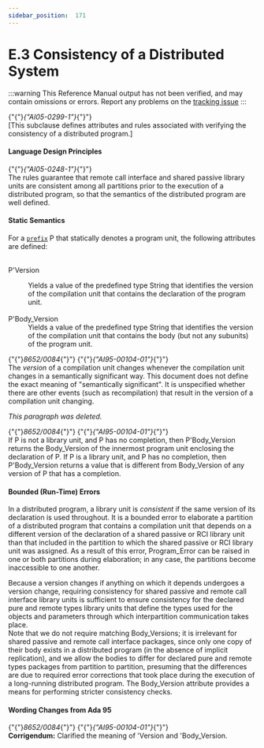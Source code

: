 ---
sidebar_position:  171
---

# E.3 Consistency of a Distributed System

:::warning
This Reference Manual output has not been verified,
and may contain omissions or errors.
Report any problems on the [tracking issue](https://github.com/ada-lang-io/ada-lang-io/issues/20)
:::


<p>{"{"}<em>{"AI05-0299-1"}</em>{"}"} <br />[This subclause defines attributes and rules associated with verifying the consistency of a distributed program.] <br /></p>


#### Language Design Principles

<Admonition type="aarm" aarm="note" title="Note: ">
{"{"}<em>{"AI05-0248-1"}</em>{"}"} <br />The rules guarantee that remote call interface and shared passive library units are consistent among all partitions prior to the execution of a distributed program, so that the semantics of the distributed program are well defined.<br /></Admonition>


#### Static Semantics

<p>For a <code><a href="../AA-4/AA-4.1#S0093">prefix</a></code> P that statically denotes a program unit, the following attributes are defined: <br /></p>

<dt><br/>P'Version</dt>
<dl>
<dd>Yields a value of the predefined type String that identifies the version of the compilation unit that contains the declaration of the program unit.<br /></dd>
<dt><br/>P'Body_Version</dt>
<dd>Yields a value of the predefined type String that identifies the version of the compilation unit that contains the body (but not any subunits) of the program unit. <br /></dd>
</dl>
<p>{"{"}<em>8652/0084</em>{"}"} {"{"}<em>{"AI95-00104-01"}</em>{"}"} <br />The <em>version</em> of a compilation unit changes whenever the compilation unit changes in a semantically significant way. This document does not define the exact meaning of "semantically significant". It is unspecified whether there are other events (such as recompilation) that result in the version of a compilation unit changing. <br /></p>

<Admonition type="aarm" aarm="note" title="Note: ">
<em>This paragraph was deleted.</em><br /></Admonition>

<p>{"{"}<em>8652/0084</em>{"}"} {"{"}<em>{"AI95-00104-01"}</em>{"}"} <br />If P is not a library unit, and P has no completion, then P'Body_Version returns the Body_Version of the innermost program unit enclosing the declaration of P. If P is a library unit, and P has no completion, then P'Body_Version returns a value that is different from Body_Version of any version of P that has a completion. <br /></p>


#### Bounded (Run-Time) Errors

<p>In a distributed program, a library unit is <em>consistent</em> if the same version of its declaration is used throughout. It is a bounded error to elaborate a partition of a distributed program that contains a compilation unit that depends on a different version of the declaration of a shared passive or RCI library unit than that included in the partition to which the shared passive or RCI library unit was assigned. As a result of this error, Program_Error can be raised in one or both partitions during elaboration; in any case, the partitions become inaccessible to one another. <br /></p>

<Admonition type="aarm" aarm="ramification" title="Ramification: ">
<strong></strong>Because a version changes if anything on which it depends undergoes a version change, requiring consistency for shared passive and remote call interface library units is sufficient to ensure consistency for the declared pure and remote types library units that define the types used for the objects and parameters through which interpartition communication takes place.<br /></Admonition>

<Admonition type="aarm" aarm="note" title="Note: ">
Note that we do not require matching Body_Versions; it is irrelevant for shared passive and remote call interface packages, since only one copy of their body exists in a distributed program (in the absence of implicit replication), and we allow the bodies to differ for declared pure and remote types packages from partition to partition, presuming that the differences are due to required error corrections that took place during the execution of a long-running distributed program. The Body_Version attribute provides a means for performing stricter consistency checks. <br /></Admonition>


#### Wording Changes from Ada 95

<Admonition type="aarm" aarm="note" title="Note: ">
{"{"}<em>8652/0084</em>{"}"} {"{"}<em>{"AI95-00104-01"}</em>{"}"} <strong><br />Corrigendum:</strong> Clarified the meaning of 'Version and 'Body_Version. <br /></Admonition>

